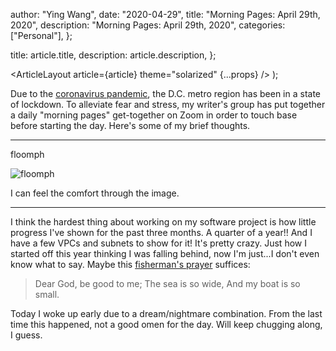 
  author: "Ying Wang",
  date: "2020-04-29",
  title: "Morning Pages: April 29th, 2020",
  description: "Morning Pages: April 29th, 2020",
  categories: ["Personal"],
};

  title: article.title,
  description: article.description,
};

  <ArticleLayout article={article} theme="solarized" {...props} />
);

Due to the [coronavirus
pandemic](https://en.wikipedia.org/wiki/2019-20_coronavirus_pandemic), the D.C.
metro region has been in a state of lockdown. To alleviate fear and stress, my
writer's group has put together a daily "morning pages" get-together on Zoom in
order to touch base before starting the day. Here's some of my brief thoughts.

---

floomph

![floomph](/img/posts/2020/04/29/morning_pages.jpg)

I can feel the comfort through the image.

---

I think the hardest thing about working on my software project is how little
progress I've shown for the past three months. A quarter of a year!! And I have
a few VPCs and subnets to show for it! It's pretty crazy. Just how I started off
this year thinking I was falling behind, now I'm just...I don't even know what
to say. Maybe this [fisherman's
prayer](https://www.beliefnet.com/prayers/catholic/protection/breton-fishermans-prayer.aspx)
suffices:

> Dear God, be good to me; The sea is so wide, And my boat is so small.

Today I woke up early due to a dream/nightmare combination. From the last time
this happened, not a good omen for the day. Will keep chugging along, I guess.
